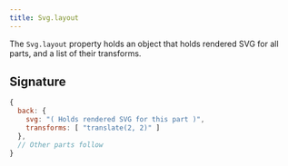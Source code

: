 ```yaml
---
title: Svg.layout
---
```


The `Svg.layout` property holds an object that holds rendered SVG for all
parts, and a list of their transforms.

## Signature

```js
{
  back: {
    svg: "( Holds rendered SVG for this part )",
    transforms: [ "translate(2, 2)" ]
  },
  // Other parts follow
}
```
